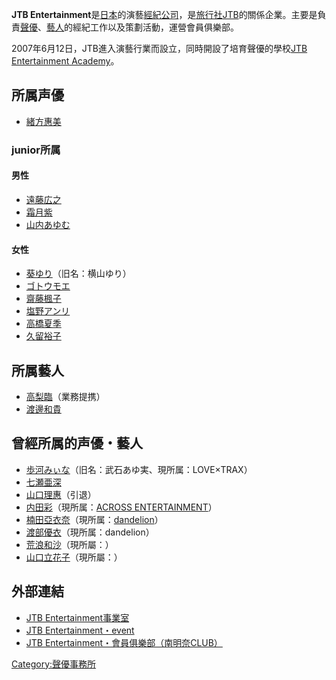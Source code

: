 '''JTB Entertainment'''是[[日本|日本]]的演藝[[經紀公司|經紀公司]]，是[[旅行社|旅行社]][[JTB|JTB]]的關係企業。主要是負責[[聲優|聲優]]、[[藝人|藝人]]的經紀工作以及策劃活動，運營會員俱樂部。

2007年6月12日，JTB進入演藝行業而設立，同時開設了培育聲優的學校[[JTB_Entertainment_Academy|JTB Entertainment Academy]]。

== 所属声優 ==
* [[緒方惠美|緒方惠美]]

=== junior所属 ===
==== 男性 ====
* [[遠藤広之|遠藤広之]]
* [[霜月紫|霜月紫]]
* [[山内あゆむ|山内あゆむ]]

==== 女性 ====
* [[葵ゆり|葵ゆり]]（旧名：横山ゆり）
* [[ゴトウモエ|ゴトウモエ]]
* [[齋藤楓子|齋藤楓子]]
* [[塩野アンリ|塩野アンリ]]
* [[高橋夏季|高橋夏季]]
* [[久留裕子|久留裕子]]

== 所属藝人 ==
* [[高梨臨|高梨臨]]（業務提携）
* [[渡邊和貴|渡邊和貴]]

== 曾經所属的声優・藝人 ==
* [[歩河みぃな|歩河みぃな]]（旧名：武石あゆ実、現所属：LOVE×TRAX）
* [[七瀬亜深|七瀬亜深]]
* [[山口理惠|山口理惠]]（引退）
* [[内田彩|内田彩]]（現所属：[[ACROSS_ENTERTAINMENT|ACROSS ENTERTAINMENT]]）
* [[楠田亞衣奈|楠田亞衣奈]]（現所属：[[dandelion|dandelion]]）
* [[渡部優衣|渡部優衣]]（現所属：dandelion）
* [[荒浪和沙|荒浪和沙]]（現所屬：{{tsl|ja|キャトルステラ|Quatre Stella}}）
* [[山口立花子|山口立花子]]（現所屬：{{tsl|ja|サンミュージックプロダクション|Sun Music Production}}）

== 外部連結 ==
*[https://web.archive.org/web/20110305180126/http://www.jtbbwt.com/entertainment/index.asp JTB Entertainment事業室]
*[https://web.archive.org/web/20101029110306/http://www.jtbbwt.com/entertainment/tour/event/ JTB Entertainment・event]
*[https://web.archive.org/web/20100903045932/http://www.jtbbwt.com/entertainment/tour/fc/index.asp JTB Entertainment・會員俱樂部（南明奈CLUB）]

[[Category:聲優事務所|Category:聲優事務所]]